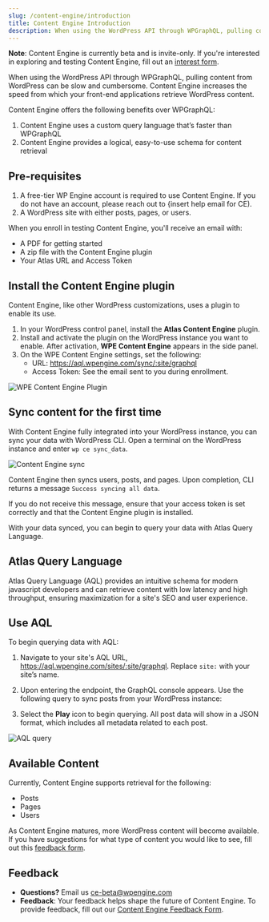 ```yaml
---
slug: /content-engine/introduction
title: Content Engine Introduction
description: When using the WordPress API through WPGraphQL, pulling content from WordPress can be slow and cumbersome. Content Engine increases the speed from which your front-end applications retrieve WordPress content.
---
```


**Note**: Content Engine is currently beta and is invite-only. If you're interested in exploring and testing Content Engine, fill out an [interest form](https://docs.google.com/forms/d/e/1FAIpQLSeFKjb1i1t8dbXIQd35NDzoSNKpx_1nWuf72FXmbj9WYAqLYw/viewform).

When using the WordPress API through WPGraphQL, pulling content from WordPress can be slow and cumbersome. Content Engine increases the speed from which your front-end applications retrieve WordPress content.

Content Engine offers the following benefits over WPGraphQL:

1. Content Engine uses a custom query language that’s faster than WPGraphQL
2. Content Engine provides a logical, easy-to-use schema for content retrieval

## Pre-requisites

1. A free-tier WP Engine account is required to use Content Engine. If you do not have an account, please reach out to {insert help email for CE).
2. A WordPress site with either posts, pages, or users.

When you enroll in testing Content Engine, you'll receive an email with:

- A PDF for getting started
- A zip file with the Content Engine plugin
- Your Atlas URL and Access Token

## Install the Content Engine plugin

Content Engine, like other WordPress customizations, uses a plugin to enable its use.

1. In your WordPress control panel, install the **Atlas Content Engine** plugin.
2. Install and activate the plugin on the WordPress instance you want to enable. After activation, **WPE Content Engine** appears in the side panel.
3. On the WPE Content Engine settings, set the following:
   - URL: https://aql.wpengine.com/sync/:site/graphql
   - Access Token: See the email sent to you during enrollment.

![WPE Content Engine Plugin](./images/ce-plugin.png)

## Sync content for the first time

With Content Engine fully integrated into your WordPress instance, you can sync your data with WordPress CLI. Open a terminal on the WordPress instance and enter `wp ce sync_data`.

![Content Engine sync](./images/ce-sync.png)

Content Engine then syncs users, posts, and pages. Upon completion, CLI returns a message `Success syncing all data`.

If you do not receive this message, ensure that your access token is set correctly and that the Content Engine plugin is installed.

With your data synced, you can begin to query your data with Atlas Query Language.

## Atlas Query Language

Atlas Query Language (AQL) provides an intuitive schema for modern javascript developers and can retrieve content with low latency and high throughput, ensuring maximization for a site's SEO and user experience.

## Use AQL

To begin querying data with AQL:

1. Navigate to your site's AQL URL, https://aql.wpengine.com/sites/:site/graphql. Replace `site:` with your site’s name.

2. Upon entering the endpoint, the GraphQL console appears. Use the following query to sync posts from your WordPress instance:



3. Select the **Play** icon to begin querying. All post data will show in a JSON format, which includes all metadata related to each post.

![AQL query](./images/aql-query.png)

## Available Content

Currently, Content Engine supports retrieval for the following:

- Posts
- Pages
- Users

As Content Engine matures, more WordPress content will become available. If you have suggestions for what type of content you would like to see, fill out this [feedback form](https://docs.google.com/forms/d/e/1FAIpQLSecvuZ_EMiTIOlTSwcW1JnPQcFbAcCOwGlhURkzBI8Ps9vFzA/viewform).

## Feedback

- **Questions?** Email us ce-beta@wpengine.com
- **Feedback**: Your feedback helps shape the future of Content Engine. To provide feedback, fill out our [Content Engine Feedback Form](https://docs.google.com/forms/d/e/1FAIpQLSecvuZ_EMiTIOlTSwcW1JnPQcFbAcCOwGlhURkzBI8Ps9vFzA/viewform).
